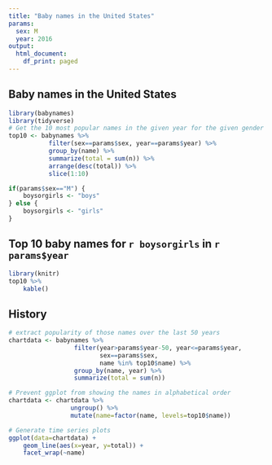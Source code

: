 ```yaml
---
title: "Baby names in the United States"
params:
  sex: M
  year: 2016
output:
  html_document:
    df_print: paged
---
```


Baby names in the United States
--------------------------------

```r
library(babynames)
library(tidyverse)
# Get the 10 most popular names in the given year for the given gender
top10 <- babynames %>%
           filter(sex==params$sex, year==params$year) %>%
           group_by(name) %>%
           summarize(total = sum(n)) %>%
           arrange(desc(total)) %>%
           slice(1:10)

if(params$sex=="M") {
    boysorgirls <- "boys"
} else {
    boysorgirls <- "girls"
}
```


Top 10 baby names for `r boysorgirls` in `r params$year`
---------------------------------------------------------


```r
library(knitr)
top10 %>%
    kable()
```


History
-------


```r
# extract popularity of those names over the last 50 years
chartdata <- babynames %>%
                  filter(year>params$year-50, year<=params$year,
                         sex==params$sex,
                         name %in% top10$name) %>%
                  group_by(name, year) %>%
                  summarize(total = sum(n))

# Prevent ggplot from showing the names in alphabetical order
chartdata <- chartdata %>%
                 ungroup() %>%
                 mutate(name=factor(name, levels=top10$name))

# Generate time series plots
ggplot(data=chartdata) +
    geom_line(aes(x=year, y=total)) +
    facet_wrap(~name)
```